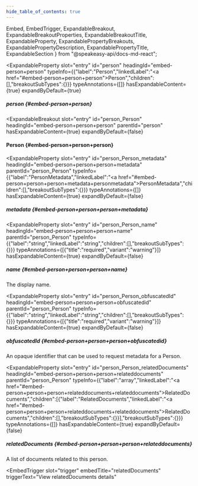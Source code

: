 ```yaml
---
hide_table_of_contents: true
---
```

  Embed,
  EmbedTrigger,
  ExpandableBreakout,
  ExpandableBreakoutProperties,
  ExpandableBreakoutTitle,
  ExpandableProperty,
  ExpandablePropertyBreakouts,
  ExpandablePropertyDescription,
  ExpandablePropertyTitle,
  ExpandableSection
} from "@speakeasy-api/docs-md-react";

<ExpandableSection>

<ExpandableProperty
  slot="entry"
  id="person"
  headingId="embed-person+person"
  typeInfo={{"label":"Person","linkedLabel":"<a href=\"#embed-person+person+person\">Person</a>","children":[],"breakoutSubTypes":{}}}
  typeAnnotations={[]}
  hasExpandableContent={true}
  expandByDefault={true}
>

<ExpandablePropertyTitle slot="title">

##### person \{#embed-person+person\}

</ExpandablePropertyTitle>

<ExpandablePropertyBreakouts slot="breakouts">

<ExpandableBreakout
  slot="entry"
  id="person_Person"
  headingId="embed-person+person+person"
  parentId="person"
  hasExpandableContent={true}
  expandByDefault={false}
>

<ExpandableBreakoutTitle slot="title">

#### Person \{#embed-person+person+person\}

</ExpandableBreakoutTitle>

<ExpandableBreakoutProperties slot="properties">

<ExpandableProperty
  slot="entry"
  id="person_Person_metadata"
  headingId="embed-person+person+person+metadata"
  parentId="person_Person"
  typeInfo={{"label":"PersonMetadata","linkedLabel":"<a href=\"#embed-person+person+person+metadata+personmetadata\">PersonMetadata</a>","children":[],"breakoutSubTypes":{}}}
  typeAnnotations={[]}
  hasExpandableContent={true}
  expandByDefault={false}
>

<ExpandablePropertyTitle slot="title">

##### metadata \{#embed-person+person+person+metadata\}

</ExpandablePropertyTitle>

<ExpandablePropertyBreakouts slot="breakouts">

<Embed slot="embed">

<EmbedTrigger slot="trigger" embedTitle="metadata" triggerText="View metadata details">

<Embedmetadata />

</EmbedTrigger>

</Embed>

</ExpandablePropertyBreakouts>

</ExpandableProperty>

<ExpandableProperty
  slot="entry"
  id="person_Person_name"
  headingId="embed-person+person+person+name"
  parentId="person_Person"
  typeInfo={{"label":"string","linkedLabel":"string","children":[],"breakoutSubTypes":{}}}
  typeAnnotations={[{"title":"required","variant":"warning"}]}
  hasExpandableContent={true}
  expandByDefault={false}
>

<ExpandablePropertyTitle slot="title">

##### name \{#embed-person+person+person+name\}

</ExpandablePropertyTitle>

<ExpandablePropertyDescription slot="description">

The display name.

</ExpandablePropertyDescription>

</ExpandableProperty>

<ExpandableProperty
  slot="entry"
  id="person_Person_obfuscatedId"
  headingId="embed-person+person+person+obfuscatedid"
  parentId="person_Person"
  typeInfo={{"label":"string","linkedLabel":"string","children":[],"breakoutSubTypes":{}}}
  typeAnnotations={[{"title":"required","variant":"warning"}]}
  hasExpandableContent={true}
  expandByDefault={false}
>

<ExpandablePropertyTitle slot="title">

##### obfuscatedId \{#embed-person+person+person+obfuscatedid\}

</ExpandablePropertyTitle>

<ExpandablePropertyDescription slot="description">

An opaque identifier that can be used to request metadata for a Person.

</ExpandablePropertyDescription>

</ExpandableProperty>

<ExpandableProperty
  slot="entry"
  id="person_Person_relatedDocuments"
  headingId="embed-person+person+person+relateddocuments"
  parentId="person_Person"
  typeInfo={{"label":"array","linkedLabel":"<a href=\"#embed-person+person+person+relateddocuments+relateddocuments\">RelatedDocuments</a>","children":[{"label":"RelatedDocuments","linkedLabel":"<a href=\"#embed-person+person+person+relateddocuments+relateddocuments\">RelatedDocuments</a>","children":[],"breakoutSubTypes":{}}],"breakoutSubTypes":{}}}
  typeAnnotations={[]}
  hasExpandableContent={true}
  expandByDefault={false}
>

<ExpandablePropertyTitle slot="title">

##### relatedDocuments \{#embed-person+person+person+relateddocuments\}

</ExpandablePropertyTitle>

<ExpandablePropertyDescription slot="description">

A list of documents related to this person.

</ExpandablePropertyDescription>

<ExpandablePropertyBreakouts slot="breakouts">

<Embed slot="embed">

<EmbedTrigger
  slot="trigger"
  embedTitle="relatedDocuments"
  triggerText="View relatedDocuments details"
>

<Embedrelateddocuments />

</EmbedTrigger>

</Embed>

</ExpandablePropertyBreakouts>

</ExpandableProperty>

</ExpandableBreakoutProperties>

</ExpandableBreakout>

</ExpandablePropertyBreakouts>

</ExpandableProperty>

</ExpandableSection>